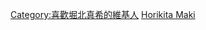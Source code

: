 {{Userbox
  |border-c = #000000
  |border-s = 1
  |id-c     = #FFFFFF
  |id-s     = 13
  |id-fc    = #000000
  |info-c   = #00bfff
  |info-s   = 10
  |info-fc  = #FFFF
  |id       = 真希 Maki
  |info     = 這個用戶是'''[[堀北真希]]'''的影迷。
}}
[[Category:喜歡堀北真希的維基人]]
<noinclude>
[[Category:藝人用戶框模板|Horikita Maki]]
</noinclude>